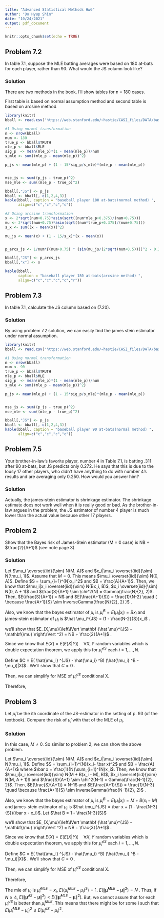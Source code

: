 ```yaml
---
title: "Advanced Statistical Methods Hw6"
author: "Do Hyup Shin"
date: "10/24/2021"
output: pdf_document
---
```


```r
knitr::opts_chunk$set(echo = TRUE)
```


## Problem 7.2
In table 7.1, suppose the MLE batting averages were based on 180 at-bats for each player, rather than 90.
What would the JS column look like?


### Solution
There are two methods in the book. I'll show tables for n = 180 cases.


First table is based on normal assumption method and second table is based on arcsine method.
```r
library(knitr)
bball <- read.csv("https://web.stanford.edu/~hastie/CASI_files/DATA/baseball.txt", sep = " ")

#1 Using normal transformation
n <- nrow(bball)
num <- 180
true_p <- bball$TRUTH
mle_p <- bball$MLE
sig_p  <- mean(mle_p)*(1 - mean(mle_p))/num
s_mle <- sum((mle_p - mean(mle_p))^2)

p_js <- mean(mle_p) + (1 - 15*sig_p/s_mle)*(mle_p - mean(mle_p))


mse_js <- sum((p_js - true_p)^2)
mse_mle <- sum((mle_p - true_p)^2)

bball[,"JS"] <- p_js
bball <- bball[, c(1,2,4,3)]
kable(bball, caption = "baseball player 180 at-bats(normal method) ",
      align=c("c","c","c","c"))
```




```r


#2 Using arcsine transformation
x <- 2*sqrt(num+0.75)*asin(sqrt((num*mle_p+0.375)/(num+0.75)))
mu <- 2*sqrt(num+0.75)*asin(sqrt((num*true_p+0.375)/(num+0.75)))
s_x <- sum((x - mean(x))^2)

mu_js <- mean(x) + (1 - 15/s_x)*(x - mean(x))


p_arcs_js <- 1/num*{(num+0.75) * (sin(mu_js/(2*sqrt(num+0.5))))^2 - 0.375}

bball[,"JS"] <- p_arcs_js
bball[,"x"] <- x

kable(bball, 
      caption = "baseball player 180 at-bats(arcsine method) ",
      align=c("c","c","c","c","r"))

```




## Problem 7.3
In table 7.1, calculate the JS column based on (7.20).


### Solution
By using problem 7.2 solution, we can easily find the james stein estimator under normal assumption.
```r
library(knitr)
bball <- read.csv("https://web.stanford.edu/~hastie/CASI_files/DATA/baseball.txt", sep = " ")

#1 Using normal transformation
n <- nrow(bball)
num <- 90
true_p <- bball$TRUTH
mle_p <- bball$MLE
sig_p  <- mean(mle_p)*(1 - mean(mle_p))/num
s_mle <- sum((mle_p - mean(mle_p))^2)

p_js <- mean(mle_p) + (1 - 15*sig_p/s_mle)*(mle_p - mean(mle_p))


mse_js <- sum((p_js - true_p)^2)
mse_mle <- sum((mle_p - true_p)^2)

bball[,"JS"] <- p_js
bball <- bball[, c(1,2,4,3)]
kable(bball, caption = "baseball player 90 at-bats(normal method) ",
      align=c("c","c","c","c"))
```


## Problem 7.5
 Your brother-in-law's favorite player, number 4 in Table 7.1, is batting .311 after 90 at-bats, but JS predicts only 0.272. He says that this is due to the lousy 17 other players, who didn't have anything to do with number 4's results and are averaging only 0.250. How would you answer him?
 
 
### Solution
Actually, the james-stein estimator is shrinkage estimator. The shrinkage estimate does not work well when it is really good or bad. As the brother-in-law argues in the problem, the JS estimator of number 4 player is much lower than the actual value because other 17 players.


## Problem 2
 Show that the Bayes risk of James-Stein estimator (M = 0 case) is NB + $\frac{2}{A+1}$ (see note page 3).


### Solution
Let $\mu_i \overset{iid}{\sim} N(M, A)$ and $x_i|\mu_i \overset{iid}{\sim} N(\mu_i, 1)$.
Assume that $M = 0$. This means $\mu_i \overset{iid}{\sim} N(0, A)$.
Define $S = \sum_{i=1}^{N}x_i^2$ and $B = \frac{A}{A+1}$. Then, we know that $\mu_i|x_i \overset{iid}{\sim} N(Bx_i, B)$,  $x_i \overset{iid}{\sim} N(0, A + 1)$ and $\frac{S}{A+1} \sim \chi^2(N) = Gamma(\frac{N}{2}, 2)$. Then, $E(\frac{S}{A+1}) = N$ and $E(\frac{A+1}{S}) = \frac{1}{N-2} \quad ( \because \frac{A+1}{S} \sim InverseGamma(\frac{N}{2}, 2) )$ .

Also, we know that the bayes estimator of $\mu_i$ is $\hat \mu_i^{B} = E(\mu_i|x_i) = Bx_i$ and james-stein estimator of $\mu_i$ is $\hat \mu_i^{JS} = (1 - \frac{N-2}{S})x_i$ .

we'll show that $E_{X,\mu}(\left\lVert  \mathbf {\hat \mu}^{JS} - \mathbf{\mu} \right\rVert ^2) =  NB + \frac{2}{A+1}$ .

Since we know that $E(X) = E(E(X|Y)) \quad \forall X, Y \text{ random variables}$ which is double expectation theorem, we apply this for $\hat \mu_i ^{JS}$ each $i = 1, \dots, N$.

\begin{align*}
  E( (\hat \mu_i ^{JS} - \mu_i)^2|X) & = E((\hat \mu_i ^{JS} - \hat \mu_i ^{B} + \hat \mu_i ^{B} - \mu_i)^2|X) \\
     & = E((\hat \mu_i ^{JS} - \hat \mu_i ^{B})^2 |X) + E((\hat \mu_i ^{B} - \mu_i)^2 |X) + 2E( (\hat \mu_i ^{JS} - \hat \mu_i ^{B}) (\hat \mu_i ^{B} - \mu_i)|X)
\end{align*}


Define $C = E( \hat{\mu_i} ^{JS} - \hat{\mu_i} ^B) (\hat{\mu_i} ^B - \mu_i)|X)$ . We'll show that $C = 0$ .

\begin{align*}
    C & = E( (\hat \mu_i ^{JS} - \hat \mu_i ^{B}) (\hat \mu_i ^{B} - \mu_i)|X) \\
      & = (\hat \mu_i ^{JS} - \hat \mu_i ^{B}) E((\hat \mu_i ^{B} - \mu_i)|X) \quad \because (\hat \mu_i ^{JS} - \hat \mu_i ^{B}) \text{ is function of X} \\
      & = (\hat \mu_i ^{JS} - \hat \mu_i ^{B}) (\hat \mu_i ^{B} - E(\mu_i|X)) \quad \because \hat \mu_i ^{B} \text{ is function of X} \\
      & = (\hat \mu_i ^{JS} - \hat \mu_i ^{B}) (\hat \mu_i ^{B} - \hat \mu_i ^{B}) = 0
\end{align*}

Then, we can simplify for MSE of $\hat \mu_i ^{JS}$ conditional X.

\begin{align*}
  E( (\hat \mu_i ^{JS} - \mu_i)^2|X) & = E((\hat \mu_i ^{JS} - \hat \mu_i ^{B})^2 |X) + E((\hat \mu_i ^{B} - \mu_i)^2 |X) + 2E( (\hat \mu_i ^{JS} - \hat \mu_i ^{B}) (\hat \mu_i ^{B} - \mu_i)|X) \\
  & = E((\hat \mu_i ^{JS} - \hat \mu_i ^{B})^2 |X) + E((\hat \mu_i ^{B} - \mu_i)^2 |X) \\
  & = E((1 -\frac{N-2}{S} - B)^2x_i^2|X) + Var(\mu_i|X) \quad ( \because \hat \mu_i ^{B} = E(\mu_i|x_i) ) \\
  & = (1 -\frac{N-2}{S} - B)^2x_i^2 + B \quad ( \because (1 -\frac{N-2}{S} - B)^2x_i^2 \text{ is function of X} )
\end{align*}

Therefore,
\begin{align*}
  E(\left\lVert  \mathbf {\hat \mu}^{JS} - \mathbf{\mu} \right\rVert ^2) & =  E(E(\left\lVert  \mathbf {\hat \mu}^{JS} - \mathbf{\mu} \right\rVert ^2 | X)) \\
  & = E(\sum_{i=1}^{N}((1 -\frac{N-2}{S} - B)^2x_i^2)) + NB \\
  & = E((1 -\frac{N-2}{S} - B)^2 S) + NB \\
  & = E( (1-B)^2 S + (\frac{N-2}{S})^2 S - 2(1-B)\frac{N-2}{S} S) + NB \\
  & = \frac{1}{(A+1)^2} E(S) + (N-2)E(\frac{N-2}{S}) - \frac{2(N-2)}{A+1} + NB \\
  & = \frac{1}{(A+1)^2} (A+1)N + \frac{N-2}{A+1} - \frac{2(N-2)}{A+1} + NB \\
  & = NB + \frac{2}{A+1}
\end{align*}

## Problem 3
Let $\hat{\mu}_i$ be the ith coordinate of the JS-estimator in the setting of p. 93 (of the textbook). Compare the risk of $\hat{\mu}_i$ with that of the MLE of $\mu_i$.


### Solution
In this case, $M \neq 0$. So similar to problem 2, we can show the above problem.

Let $\mu_i \overset{iid}{\sim} N(M, A)$ and $x_i|\mu_i \overset{iid}{\sim} N(\mu_i, 1)$.
Define $S = \sum_{i=1}^{N}(x_i- \bar x)^2$ and $B = \frac{A}{A+1}$ where $\bar x = \frac{1}{N}\sum_{i=1}^{N}x_i$. Then, we know that $\mu_i|x_i \overset{iid}{\sim} N(M + B(x_i - M), B)$,  $x_i \overset{iid}{\sim} N(M, A + 1)$ and $\frac{S}{A+1} \sim \chi^2(N-1) = Gamma(\frac{N-1}{2}, 2)$. Then, $E(\frac{S}{A+1}) = N-1$ and $E(\frac{A+1}{S}) = \frac{1}{N-3} \quad \because \frac{A+1}{S} \sim InverseGamma(\frac{N-1}{2}, 2)$ .


Also, we know that the bayes estimator of $\mu_i$ is $\hat \mu_i^{B} = E(\mu_i|x_i) = M + B(x_i - M)$ and james-stein estimator of $\mu_i$ is $\hat \mu_i^{JS} = \bar x + (1 - \frac{N-3}{S})(\bar x - x_i)$. Let $\hat B = 1 - \frac{N-3}{S}$

we'll show that $E_{X,\mu}(\left\lVert  \mathbf {\hat \mu}^{JS} - \mathbf{\mu} \right\rVert ^2) =  NB + \frac{3}{A+1}$ .

Since we know that $E(X) = E(E(X|Y)) \quad \forall X, Y \text{ random variables}$ which is double expectation theorem, we apply this for $\hat \mu_i ^{JS}$ each $i = 1, \dots, N$.


\begin{align*}
  E( (\hat \mu_i ^{JS} - \mu_i)^2|X) & = E((\hat \mu_i ^{JS} - \hat \mu_i ^{B} + \hat \mu_i ^{B} - \mu_i)^2|X) \\
     & = E((\hat \mu_i ^{JS} - \hat \mu_i ^{B})^2 |X) + E((\hat \mu_i ^{B} - \mu_i)^2 |X) + 2E( (\hat \mu_i ^{JS} - \hat \mu_i ^{B}) (\hat \mu_i ^{B} - \mu_i)|X)
\end{align*}


Define $C = E( \hat{\mu_i} ^{JS} - \hat{\mu_i} ^B) (\hat{\mu_i} ^B - \mu_i)|X)$ . We'll show that $C = 0$ .

\begin{align*}
    C & = E( (\hat \mu_i ^{JS} - \hat \mu_i ^{B}) (\hat \mu_i ^{B} - \mu_i)|X) \\
      & = (\hat \mu_i ^{JS} - \hat \mu_i ^{B}) E((\hat \mu_i ^{B} - \mu_i)|X) \quad ( \because (\hat \mu_i ^{JS} - \hat \mu_i ^{B}) \text{ is function of X} ) \\
      & = (\hat \mu_i ^{JS} - \hat \mu_i ^{B}) (\hat \mu_i ^{B} - E(\mu_i|X)) \quad ( \because \hat \mu_i ^{B} \text{ is function of X} )\\
      & = (\hat \mu_i ^{JS} - \hat \mu_i ^{B}) (\hat \mu_i ^{B} - \hat \mu_i ^{B}) = 0
\end{align*}

Then, we can simplify for MSE of $\hat \mu_i ^{JS}$ conditional X.

\begin{align*}
  E( (\hat \mu_i ^{JS} - \mu_i)^2|X) & = E((\hat \mu_i ^{JS} - \hat \mu_i ^{B})^2 |X) + E((\hat \mu_i ^{B} - \mu_i)^2 |X) + 2E( (\hat \mu_i ^{JS} - \hat \mu_i ^{B}) (\hat \mu_i ^{B} - \mu_i)|X) \\
  & = E((\hat \mu_i ^{JS} - \hat \mu_i ^{B})^2 |X) + E((\hat \mu_i ^{B} - \mu_i)^2 |X) \\
  & = E( (\bar x +  \hat B (x_i - \bar x) - M - B(x_i - \bar X))^2 |X ) + Var(\mu_i|X) \quad ( \because \hat \mu_i ^{B} = E(\mu_i|x_i)  )\\
  & = E( ((1-B)(\bar x - M) + (\hat B - B)(x_i - \bar x))^2 |X) + B \\
  & = ((1-B)(\bar x - M) + (\hat B - B)(x_i - \bar x))^2  + B \quad ( \because ((1-B)(\bar x - M) + (\hat B - B)(x_i - \bar x))^2 \text{ is function of X} )
\end{align*}

Therefore,
\begin{align*}
  E(\left\lVert  \mathbf {\hat \mu}^{JS} - \mathbf{\mu} \right\rVert ^2) & =  E(E(\left\lVert  \mathbf {\hat \mu}^{JS} - \mathbf{\mu} \right\rVert ^2 | X)) \\
  & = E(\sum_{i=1}^{N} ((1-B)(\bar x - M) + (\hat B - B)(x_i - \bar x))^2 ) + NB \\
  & = E( N(1-B)^2(\bar x - M)^2 + (\hat B - B)^2 S+ 2(1-B)(\hat B - B)(\bar x - M)\sum_{i = 1}^{N}(x_i - \bar x) ) + NB \\
  & = N(1-B)^2 Var(\bar x) + E((\hat B - B)^2 S)  + 0  + NB  \quad ( \because \sum_{i = 1}^{N}(x_i - \bar x) = 0 ) \\
  & =  N\frac{1}{(1+A)^2}\frac{A+1}{N} + E( (1 - \frac{N-3}{S} - B)^2 S) + NB \quad ( \because \bar x \sim N(M, \frac{A+1}{N}) ) \\
  & =  \frac{1}{A+1} + E((1-B)^2 S) + E( (\frac{N-3}{S})^2 S) - 2E( (1-B)\frac{N-3}{S} S) + NB \\
  & = \frac{1}{A+1} + \frac{N-1}{A+1} + \frac{N-3}{A+1} -2 \frac{N-3}{A+1} +NB \quad (\because E(\frac{S}{A+1}) = N-1 , \quad E(\frac{A+1}{S}) = \frac{1}{N-3} )\\ 
  & = \frac{1}{A+1} + \frac{N-1}{A+1} + \frac{N-3}{A+1} -2 \frac{N-3}{A+1} +NB \\
  & = \frac{3}{A+1} +NB
\end{align*}

The mle of $\mu_i$ is $\hat \mu_i ^{MLE} = x_i$, $E( (\hat \mu_i^{MLE} - \mu_i)^2) = 1$.
$E(\left\lVert  \mathbf {\hat \mu}^{MLE} - \mathbf{\mu} \right\rVert ^2) = N$ .
Thus, if $N \geq 4$,  $E(\left\lVert  \mathbf {\hat \mu}^{JS} - \mathbf{\mu} \right\rVert ^2) < E(\left\lVert  \mathbf {\hat \mu}^{MLE} - \mathbf{\mu} \right\rVert ^2)$.
But, we cannot assure that for each $\hat \mu_i ^{JS}$ is better than $\hat \mu_i ^{MLE}$. This means that there might be for some i such that $E ( \hat \mu_i ^{MLE} - \mu_i)^2 \leq E ( \hat \mu_i ^{JS} - \mu_i)^2$.